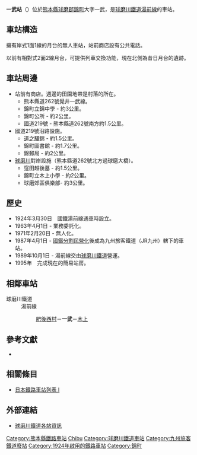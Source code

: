 {{noteTA
|T=zh-tw:一武車站;zh-hk:一武站;zh-cn:一武站;
|1=zh-tw:一武車站;zh-hk:一武站;zh-cn:一武站;}}
{{日本車站資訊
|公司色 = skyblue
|文字色 = 
|站名 = 一武站
|圖片 = Ichibu station 1.jpg
|pxl = 
|圖片說明 = 
|日文原名 = 一武
|平假名 = いちぶ
|羅馬拼音 = Ichibu
|副站名 = 
|前一站 = [[肥後西村站|肥後西村]]
|前一站距離 = 3.4
|後一站距離 = 2.1
|後一站 = [[木上站|木上]]
|電報略號 = 
|車站編號 = 
|停站路線數 = 
|所屬公司 = [[球磨川鐵道|球磨川鐵道]]
|所屬路線 = [[湯前線|湯前線]]
|距離 = 9.2
|起點站 = [[人吉站|人吉溫泉]]
|所在地 = [[熊本縣|熊本縣]][[球磨郡|球磨郡]][[錦町|錦町]]大字一武638-6
|車站構造 = 地面站
|月台配置 = 1面1線
|啟用年月日 = 1924年3月30日
|廢站年月日 = 
|乘客人數 = 
|上下車人次 = 
|統計年度 = 
|轉車 = 
|備註 = 
|全寬備註 = 
}}
{{右|
[[File:Ichibu_eki_1.jpg|thumb]]
[[File:Ichibu_station_front_1.jpg|thumb]]
[[File:Michinoeki_nishiki_kumamoto_1.jpg|thumb]]
}}
'''一武站'''（{{jpn|j=一武駅|hg=いちぶえき|rm=Ichibu eki|f=y}}）位於[[熊本縣|熊本縣]][[球磨郡|球磨郡]][[錦町|錦町]]大字一武，是[[球磨川鐵道|球磨川鐵道]][[湯前線|湯前線]]的車站。

== 車站構造 ==
擁有岸式1面1線的月台的無人車站，站前商店設有公共電話。

以前有相對式2面2線月台，可提供列車交換功能，現在北側為昔日月台的遺跡。

== 車站周邊 ==
*站前有商店。週邊的田園地帶是村落的所在。
**熊本縣道262號覺井一武線。
**錦町立錦中學 - 約3公里。
**錦町公所 - 約2公里。
**國道219號 - 熊本縣道262號南方約1.5公里。
*國道219號沿路設施。
**[[道之驛|道之驛]]錦 - 約1.5公里。
**錦町圖書館 - 約1.7公里。
**錦郵局 - 約2公里。
*[[球磨川|球磨川]]對岸設施（熊本縣道262號北方過球磨大橋）。
**窪田越後墓 - 約1.5公里。
**錦町立木上小學 - 約2公里。
**球磨郊區俱樂部- 約3公里。

== 歷史 ==
*1924年3月30日　國鐵湯前線通車時設立。
*1963年4月1日 - 業務委託化。
*1971年2月20日 - 無人化。
*1987年4月1日 - [[國鐵分割民營化|國鐵分割民營化]]後成為九州旅客鐵道（JR九州）轄下的車站。
*1989年10月1日 - 湯前線交由[[球磨川鐵道|球磨川鐵道]]營運。
*1995年　完成現在的簡易站房。

== 相鄰車站 ==
;球磨川鐵道
:湯前線
::[[肥後西村站|肥後西村]]－'''一武'''－[[木上站|木上]]

==參考文獻==
*{{cite book
  | author = 今尾惠介
  | title = {{lang|ja|日本鉄道旅行地図帳 12号・九州}}
  | publisher = 新潮社
  | series = {{lang|ja|日本鉄道旅行地図帳}}
  | year = 2008
  | isbn = 978-4-10-790030-2
}}

== 相關條目 ==
*[[日本鐵路車站列表_I|日本鐵路車站列表 I]]

== 外部連結 ==
* [https://www.kumagawa-rail.com/%E9%81%8B%E8%A1%8C%E6%83%85%E5%A0%B1-service-info/%E5%90%84%E9%A7%85%E6%A1%88%E5%86%85-sta-introduction/ 球磨川鐵道各站資訊] {{Wayback|url=https://www.kumagawa-rail.com/%E9%81%8B%E8%A1%8C%E6%83%85%E5%A0%B1-service-info/%E5%90%84%E9%A7%85%E6%A1%88%E5%86%85-sta-introduction/ |date=20200708085156 }}{{ja}}

{{湯前線}}

{{DEFAULTSORT:Ichibu}}
[[Category:熊本縣鐵路車站|Category:熊本縣鐵路車站]]
[[Category:日本鐵路車站_I|Chibu]]
[[Category:球磨川鐵道車站|Category:球磨川鐵道車站]]
[[Category:九州旅客鐵道廢站|Category:九州旅客鐵道廢站]]
[[Category:1924年啟用的鐵路車站|Category:1924年啟用的鐵路車站]]
[[Category:錦町|Category:錦町]]